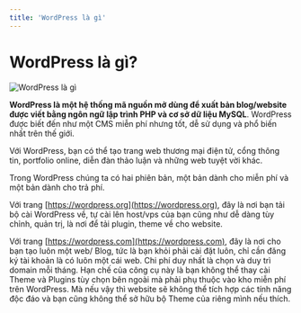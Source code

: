 ```yaml
---
title: 'WordPress là gì'
---
```


# WordPress là gì?

![WordPress là gì](/static/media/wordpress.jpg)

**WordPress là một hệ thống mã nguồn mở dùng để xuất bản blog/website được viết bằng ngôn ngữ lập trình PHP và cơ sở dữ liệu MySQL**. WordPress được biết đến như một CMS miễn phí nhưng tốt, dễ sử dụng và phổ biến nhất trên thế giới.

Với WordPress, bạn có thể tạo trang web thương mại điện tử, cổng thông tin, portfolio online, diễn đàn thảo luận và những web tuyệt vời khác.

Trong WordPress chúng ta có hai phiên bản, một bản dành cho miễn phí và một bản dành cho trả phí.

Với trang [https://wordpress.org](https://wordpress.org), đây là nơi bạn tải bộ cài WordPress về, tự cài lên host/vps của bạn cũng như dễ dàng tùy chỉnh, quản trị, là nơi để tải plugin, theme về cho website.

Với trang [https://wordpress.com](https://wordpress.com), đây là nơi cho bạn tạo luôn một web/ Blog, tức là bạn khỏi phải cài đặt luôn, chỉ cần đăng ký tài khoản là có luôn một cái web. Chi phí duy nhất là chọn và duy trì domain mỗi tháng. Hạn chế của công cụ này là bạn không thể thay cài Theme và Plugins tùy chọn bên ngoài mà phải phụ thuộc vào kho miễn phí trên WordPress. Mà nếu vậy thì website sẽ không thể tích hợp các tính năng độc đáo và bạn cũng không thể sở hữu bộ Theme của riêng mình nếu thích.

